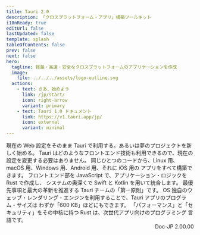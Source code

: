 ```yaml
---
title: Tauri 2.0
description: 「クロスプラットフォーム・アプリ」構築ツールキット
i18nReady: true
editUrl: false
lastUpdated: false
template: splash
tableOfContents: false
prev: false
next: false
hero:
  tagline: 軽量・高速・安全なクロスプラットフォームのアプリケーションを作成
  image:
    file: ../../../assets/logo-outline.svg
  actions:
    - text: さあ、始めよう
      link: /jp/start/
      icon: right-arrow
      variant: primary
    - text: Tauri 1.0 ドキュメント
      link: https://v1.tauri.app/jp/
      icon: external
      variant: minimal
---
```



<div class="hero-bg">
  <div class="bg-logo"></div>
  <div class="bg-grad"></div>
  <div class="bg-grad-red"></div>
</div>

<div class="lp-cta-card">
  <Card title="プロジェクトを始める" icon="rocket">
    <Cta />
  </Card>
</div>

<CardGrid>
  <Card title="フロントエンドは Web 技術" icon="rocket">
    現在の Web 設定をそのまま Tauri で利用する。あるいは夢のプロジェクトを新しく始める。
    Tauri はどのようなフロントエンド技術も利用できるので、現在の設定を変更する必要はありません。
  </Card>
  <Card title="クロスプラットフォーム対応" icon="rocket">
    同じひとつのコードから、Linux 用、macOS 用、Windows 用、Android 用、それに iOS 用の
    アプリをすべて構築できます。
  </Card>
  <Card title="プロセス間通信" icon="rocket">
    フロントエンド部を JavaScript で、アプリケーション・ロジックを Rust で作成し、 
    システムの奥深くで Swift と Kotlin を用いて統合します。
  </Card>
  <Card title="最大限の安全性" icon="rocket">
    最優先事項と最大の革新を推進する Tauri チームの「第一原則」です。
  </Card>
  <Card title="アプリ軽量化" icon="rocket">
    OS 独自のウェッブ・レンダリング・エンジンを利用することで、Tauri アプリのプログラム・サイズは
    わずか「600 KB」ほどにもできます。 
  </Card>
  <Card title="Rust で動作" icon="rocket">
    「パフォーマンス」と「セキュリティ」をその中核に持つ Rust は、次世代アプリ向けのプログラミング
    言語です。
  </Card>
</CardGrid>

<div style="text-align: right;">
Doc-JP 2.00.00
</div>